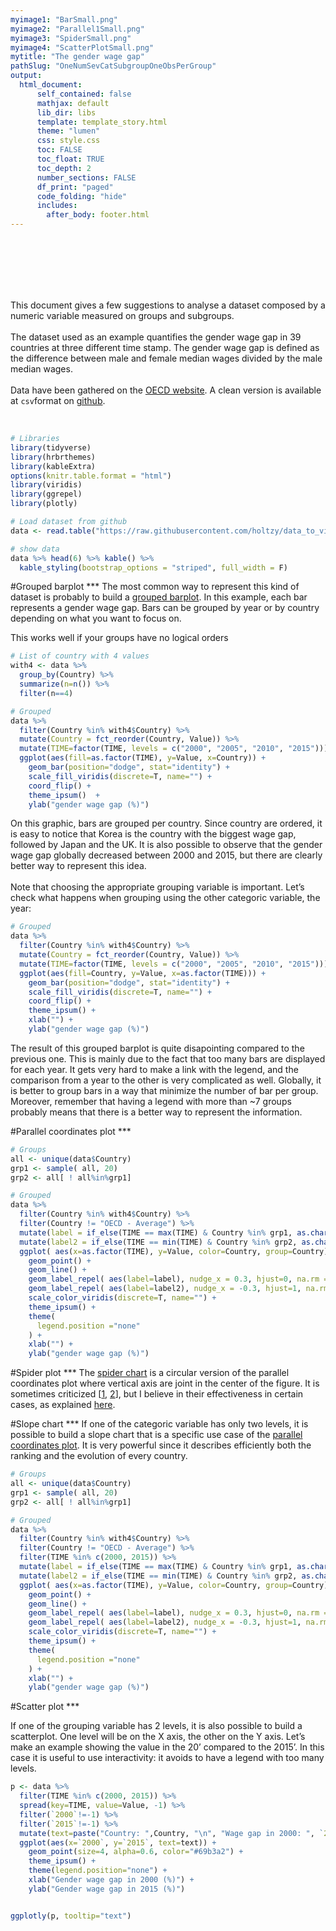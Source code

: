 ```yaml
---
myimage1: "BarSmall.png"
myimage2: "Parallel1Small.png"
myimage3: "SpiderSmall.png"
myimage4: "ScatterPlotSmall.png"
mytitle: "The gender wage gap"
pathSlug: "OneNumSevCatSubgroupOneObsPerGroup"
output:
  html_document:
      self_contained: false
      mathjax: default
      lib_dir: libs
      template: template_story.html
      theme: "lumen"
      css: style.css
      toc: FALSE
      toc_float: TRUE
      toc_depth: 2
      number_sections: FALSE
      df_print: "paged"
      code_folding: "hide"
      includes:
        after_body: footer.html
---
```


<br><br>
<div class="mycontent">


<div class = "row">
<div class = "col-md-8">
<br><br><br>
This document gives a few suggestions to analyse a dataset composed by a numeric variable measured on groups and subgroups.
<br><br>
The dataset used as an example quantifies the gender wage gap in 39 countries at three different time stamp. The gender wage gap is defined as the difference between male and female median wages divided by the male median wages.
<br><br>
Data have been gathered on the [OECD website](https://stats.oecd.org/index.aspx?queryid=54751). A clean version is available at `csv`format on [github](https://github.com/holtzy/data_to_viz/tree/master/Example_dataset).
</div>

<div class = "col-md-4">
<br>
```r
# Libraries
library(tidyverse)
library(hrbrthemes)
library(kableExtra)
options(knitr.table.format = "html")
library(viridis)
library(ggrepel)
library(plotly)

# Load dataset from github
data <- read.table("https://raw.githubusercontent.com/holtzy/data_to_viz/master/Example_dataset/9_OneNumSevCatSubgroupOneObs.csv", header=T, sep=",")

# show data
data %>% head(6) %>% kable() %>%
  kable_styling(bootstrap_options = "striped", full_width = F)
```
</div>
</div>



#Grouped barplot
***
The most common way to represent this kind of dataset is probably to build a [grouped barplot](). In this example, each bar represents a gender wage gap. Bars can be grouped by year or by country depending on what you want to focus on.

This works well if your groups have no logical orders

```r
# List of country with 4 values
with4 <- data %>%
  group_by(Country) %>%
  summarize(n=n()) %>%
  filter(n==4)

# Grouped
data %>%
  filter(Country %in% with4$Country) %>%
  mutate(Country = fct_reorder(Country, Value)) %>%
  mutate(TIME=factor(TIME, levels = c("2000", "2005", "2010", "2015"))) %>%
  ggplot(aes(fill=as.factor(TIME), y=Value, x=Country)) +
    geom_bar(position="dodge", stat="identity") +
    scale_fill_viridis(discrete=T, name="") +
    coord_flip() +
    theme_ipsum()  +
    ylab("gender wage gap (%)")
```

On this graphic, bars are grouped per country. Since country are ordered, it is easy to notice that Korea is the country with the biggest wage gap, followed by Japan and the UK. It is also possible to observe that the gender wage gap globally decreased between 2000 and 2015, but there are clearly better way to represent this idea.
<br><br>
Note that choosing the appropriate grouping variable is important. Let's check what happens when grouping using the other categoric variable, the year:

```r
# Grouped
data %>%
  filter(Country %in% with4$Country) %>%
  mutate(Country = fct_reorder(Country, Value)) %>%
  mutate(TIME=factor(TIME, levels = c("2000", "2005", "2010", "2015"))) %>%
  ggplot(aes(fill=Country, y=Value, x=as.factor(TIME))) +
    geom_bar(position="dodge", stat="identity") +
    scale_fill_viridis(discrete=T, name="") +
    coord_flip() +
    theme_ipsum() +
    xlab("") +
    ylab("gender wage gap (%)")
```

The result of this grouped barplot is quite disapointing compared to the previous one. This is mainly due to the fact that too many bars are displayed for each year. It gets very hard to make a link with the legend, and the comparison from a year to the other is very complicated as well. Globally, it is better to group bars in a way that minimize the number of bar per group. Moreover, remember that having a legend with more than ~7 groups probably means that there is a better way to represent the information.




#Parallel coordinates plot
***
```r
# Groups
all <- unique(data$Country)
grp1 <- sample( all, 20)
grp2 <- all[ ! all%in%grp1]

# Grouped
data %>%
  filter(Country %in% with4$Country) %>%
  filter(Country != "OECD - Average") %>%
  mutate(label = if_else(TIME == max(TIME) & Country %in% grp1, as.character(Country), NA_character_)) %>%
  mutate(label2 = if_else(TIME == min(TIME) & Country %in% grp2, as.character(Country), NA_character_)) %>%
  ggplot( aes(x=as.factor(TIME), y=Value, color=Country, group=Country)) +
    geom_point() +
    geom_line() +
    geom_label_repel( aes(label=label), nudge_x = 0.3, hjust=0, na.rm = TRUE, segment.colour="grey") +
    geom_label_repel( aes(label=label2), nudge_x = -0.3, hjust=1, na.rm = TRUE, segment.colour="grey") +
    scale_color_viridis(discrete=T, name="") +
    theme_ipsum() +
    theme(
      legend.position ="none"
    ) +
    xlab("") +
    ylab("gender wage gap (%)")
```





#Spider plot
***
The [spider chart]() is a circular version of the parallel coordinates plot where vertical axis are joint in the center of the figure. It is sometimes criticized [[1](http://blog.minitab.com/blog/fun-with-statistics/beware-the-radar-chart), [2](https://blog.scottlogic.com/2011/09/23/a-critique-of-radar-charts.html)], but I believe in their effectiveness in certain cases, as explained [here]().





#Slope chart
***
If one of the categoric variable has only two levels, it is possible to build a slope chart that is a specific use case of the [parallel coordinates plot](). It is very powerful since it describes efficiently both the ranking and the evolution of every country.
```r
# Groups
all <- unique(data$Country)
grp1 <- sample( all, 20)
grp2 <- all[ ! all%in%grp1]

# Grouped
data %>%
  filter(Country %in% with4$Country) %>%
  filter(Country != "OECD - Average") %>%
  filter(TIME %in% c(2000, 2015)) %>%
  mutate(label = if_else(TIME == max(TIME) & Country %in% grp1, as.character(Country), NA_character_)) %>%
  mutate(label2 = if_else(TIME == min(TIME) & Country %in% grp2, as.character(Country), NA_character_)) %>%
  ggplot( aes(x=as.factor(TIME), y=Value, color=Country, group=Country)) +
    geom_point() +
    geom_line() +
    geom_label_repel( aes(label=label), nudge_x = 0.3, hjust=0, na.rm = TRUE, segment.colour="grey") +
    geom_label_repel( aes(label=label2), nudge_x = -0.3, hjust=1, na.rm = TRUE, segment.colour="grey") +
    scale_color_viridis(discrete=T, name="") +
    theme_ipsum() +
    theme(
      legend.position ="none"
    ) +
    xlab("") +
    ylab("gender wage gap (%)")
```





#Scatter plot
***

If one of the grouping variable has 2 levels, it is also possible to build a scatterplot. One level will be on the X axis, the other on the Y axis. Let's make an example showing the value in the 20' compared to the 2015'. In this case it is useful to use interactivity: it avoids to have a legend with too many levels.
```r
p <- data %>%
  filter(TIME %in% c(2000, 2015)) %>%
  spread(key=TIME, value=Value, -1) %>%
  filter(`2000`!=-1) %>%
  filter(`2015`!=-1) %>%
  mutate(text=paste("Country: ",Country, "\n", "Wage gap in 2000: ", `2000`, "%\nWage gap in 2015: ", `2015`, sep="")) %>%
  ggplot(aes(x=`2000`, y=`2015`, text=text)) +
    geom_point(size=4, alpha=0.6, color="#69b3a2") +
    theme_ipsum() +
    theme(legend.position="none") +
    xlab("Gender wage gap in 2000 (%)") +
    ylab("Gender wage gap in 2015 (%)")


ggplotly(p, tooltip="text")
```











